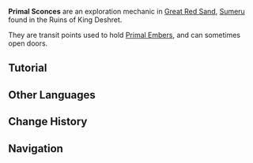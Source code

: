 {{Stub|add infobox image}}
{{Terminology Infobox
|image     = Primal Sconce.png
|type      = Exploration
|region    = Sumeru
|subregion = Great Red Sand
}}
'''Primal Sconces''' are an exploration mechanic in [[Great Red Sand]], [[Sumeru]] found in the Ruins of King Deshret.

They are transit points used to hold [[Primal Ember]]s, and can sometimes open doors.

==Tutorial==
{{Transclude|Tutorial/Primal Embers}}

==Other Languages==
{{Other Languages
|en      = Primal Sconce
|zhs     = 元能烛台
|zhs_rm  = Yuánnéng Zhútái
|zht     = 元能燭臺
|zht_rm  = Yuánnéng Zhútái
|zh_tl   = 
|ja      = プライマル燭台
|ja_rm   = Puraimaru Shokudai
|ja_tl   = Primal Candlestick
|ko      = 태고의 촛대
|ko_rm   = Taego-ui Chotdae
|ko_tl   = Primal Candlestick
|es      = Candelabro primigenio
|es_tl   = Primal Candelabra
|fr      = Bougeoir primal
|fr_tl   = Primal Sconce
|ru      = Первозданный подсвечник
|ru_tl   = Primal Candlestick
|th      = Primal Sconce
|vi      = Đế Nến Nguyên Thủy
|vi_tl   = 
|de      = Urleuchter
|de_tl   = Primal Candlestick
|id      = Primal Sconce
|pt      = Candeeiro Primordial
|pt_tl   = 
|tr      = 
|tr_tl   = 
|it      = 
|it_tl   = 
}}

==Change History==
{{Change History|3.1}}

==Navigation==
{{Exploration Navbox|Sumeru}}